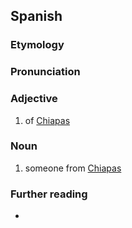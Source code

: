 ==Spanish==

===Etymology===
{{af|es|Chiapas|-eco}}

===Pronunciation===
{{es-IPA}}

===Adjective===
{{es-adj-old|f=chiapaneca}}

# {{lb|es|relational}} of [[Chiapas]] {{gl|state of Mexico}}

===Noun===
{{es-noun|m|f=chiapaneca}}

# someone from [[Chiapas]]

===Further reading===
* {{R:DRAE}}

{{C|es|Demonyms}}